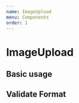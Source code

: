 ```yaml
---
name: ImageUpload
menu: Components
order: 1
---
```



# ImageUpload



## Basic usage

<Playground>
  <ImageUpload action="/api/image/upload"></ImageUpload>
</Playground>

## Validate Format

<Playground>
  <ImageUpload 
    action="/api/image/upload"
    format="jpg"
  ></ImageUpload>
</Playground>